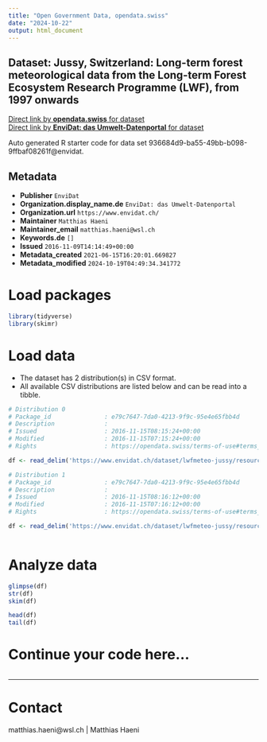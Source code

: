 ```yaml
---
title: "Open Government Data, opendata.swiss"
date: "2024-10-22"
output: html_document
---
```


## Dataset: Jussy, Switzerland: Long-term forest meteorological data from the Long-term Forest Ecosystem Research Programme (LWF), from 1997 onwards



[Direct link by **opendata.swiss** for dataset](https://opendata.swiss/de/dataset/jussy-switzerland-long-term-forest-meteorological-data-from-the-long-term-forest-ecosystem-rese)<br>
[Direct link by **EnviDat: das Umwelt-Datenportal** for dataset](https://www.envidat.ch/#/metadata/lwfmeteo-jussy)

Auto generated R starter code for data set 936684d9-ba55-49bb-b098-9ffbaf08261f@envidat.

## Metadata

- **Publisher** `EnviDat`
- **Organization.display_name.de** `EnviDat: das Umwelt-Datenportal`
- **Organization.url** `https://www.envidat.ch/`
- **Maintainer** `Matthias Haeni`
- **Maintainer_email** `matthias.haeni@wsl.ch`
- **Keywords.de** `[]`
- **Issued** `2016-11-09T14:14:49+00:00`
- **Metadata_created** `2021-06-15T16:20:01.669827`
- **Metadata_modified** `2024-10-19T04:49:34.341772`


# Load packages

```r

library(tidyverse)
library(skimr)

```

# Load data

-   The dataset has 2 distribution(s) in CSV format.
-   All available CSV distributions are listed below and can be read into a tibble.

```r

# Distribution 0
# Package_id               : e79c7647-7da0-4213-9f9c-95e4e65fbb4d
# Description              : 
# Issued                   : 2016-11-15T08:15:24+00:00
# Modified                 : 2016-11-15T07:15:24+00:00
# Rights                   : https://opendata.swiss/terms-of-use#terms_by

df <- read_delim('https://www.envidat.ch/dataset/lwfmeteo-jussy/resource/a3786108-900a-4eed-a325-0277a5c7000f')

# Distribution 1
# Package_id               : e79c7647-7da0-4213-9f9c-95e4e65fbb4d
# Description              : 
# Issued                   : 2016-11-15T08:16:12+00:00
# Modified                 : 2016-11-15T07:16:12+00:00
# Rights                   : https://opendata.swiss/terms-of-use#terms_by

df <- read_delim('https://www.envidat.ch/dataset/lwfmeteo-jussy/resource/d29d718d-5305-41ba-9d6d-811615b45586')



```

# Analyze data

```r

glimpse(df)
str(df)
skim(df)

head(df)
tail(df)

```

# Continue your code here...

```r

```

------------------------------------------------------------------------

# Contact

matthias.haeni@wsl.ch | Matthias Haeni
